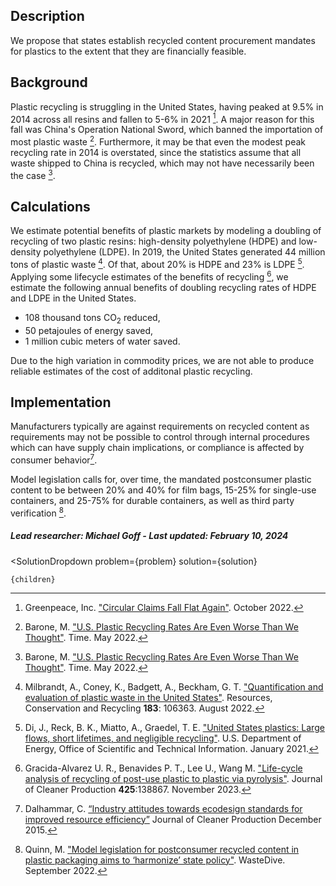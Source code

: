 

## Description
We propose that states establish recycled content procurement mandates for plastics to the extent that they are financially feasible.

## Background

Plastic recycling is struggling in the United States, having peaked at 9.5% in 2014 across all resins and fallen to 5-6% in 2021 [^"6"]. A major reason for this fall was China's Operation National Sword, which banned the importation of most plastic waste [^"7"]. Furthermore, it may be that even the modest peak recycling rate in 2014 is overstated, since the statistics assume that all waste shipped to China is recycled, which may not have necessarily been the case [^"7"].

## Calculations

We estimate potential benefits of plastic markets by modeling a doubling of recycling of two plastic resins: high-density polyethylene (HDPE) and low-density polyethylene (LDPE). In 2019, the United States generated 44 million tons of plastic waste [^"3"]. Of that, about 20% is HDPE and 23% is LDPE [^"4"]. Applying some lifecycle estimates of the benefits of recycling [^"5"], we estimate the following annual benefits of doubling recycling rates of HDPE and LDPE in the United States.

- 108 thousand tons CO<sub>2</sub> reduced,
- 50 petajoules of energy saved,
- 1 million cubic meters of water saved.

Due to the high variation in commodity prices, we are not able to produce reliable estimates of the cost of additonal plastic recycling.

## Implementation
Manufacturers  typically are against requirements on recycled content as requirements may not be possible to control through internal procedures which can have supply chain implications, or compliance is affected by consumer behavior[^"1"].

Model legislation calls for, over time, the mandated postconsumer plastic content to be between 20% and 40% for film bags, 15-25% for single-use containers, and 25-75% for durable containers, as well as third party verification [^"2"].

##### Lead researcher: Michael Goff - Last updated: February 10, 2024





[^"1"]: Dalhammar, C. [“Industry attitudes towards ecodesign standards for improved resource efficiency”](https://doi.org/10.1016/j.jclepro.2015.12.035) Journal of Cleaner Production December 2015.

[^"2"]: Quinn, M. ["Model legislation for postconsumer recycled content in plastic packaging aims to ‘harmonize’ state policy"](https://www.wastedive.com/news/postconsumer-recycled-content-model-legislation-nerc-newmoa/631310/). WasteDive. September 2022.

[^"3"]: Milbrandt, A., Coney, K., Badgett, A., Beckham, G. T. ["Quantification and evaluation of plastic waste in the United States"](https://www.sciencedirect.com/science/article/abs/pii/S0921344922002087). Resources, Conservation and Recycling <b>183</b>: 106363. August 2022.

[^"4"]: Di, J., Reck, B. K., Miatto, A., Graedel, T. E. ["United States plastics: Large flows, short lifetimes, and negligible recycling"](https://www.osti.gov/biblio/1761525). U.S. Department of Energy, Office of Scientific and Technical Information. January 2021.

[^"5"]: Gracida-Alvarez U. R., Benavides P. T., Lee U., Wang M. ["Life-cycle analysis of recycling of post-use plastic to plastic via pyrolysis"](https://www.sciencedirect.com/science/article/pii/S0959652623030251). Journal of Cleaner Production <b>425</b>:138867. November 2023.

[^"6"]: Greenpeace, Inc. ["Circular Claims Fall Flat Again"](https://www.greenpeace.org/usa/reports/circular-claims-fall-flat-again/). October 2022.

[^"7"]: Barone, M. ["U.S. Plastic Recycling Rates Are Even Worse Than We Thought"](https://time.com/6178386/plastic-recycling-rates-overestimated/). Time. May 2022.

  <SolutionDropdown 
    problem={problem} 
    solution={solution}
  >
    {children}
  </SolutionDropdown>